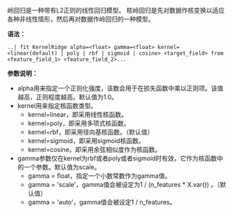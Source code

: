 岭回归是一种带有L2正则的线性回归模型。
核岭回归是先对数据作核变换以适应各种非线性情形，然后再对数据作岭回归的一种模型。

**语法：**
```
..| fit KernelRidge alpha=<float> gamma=<float> kernel=<linear(default) | poly | rbf | sigmoid | cosine> <target_field> from <feature_field_1> <feature_field_2>... 

```

**参数说明：**

- alpha用来指定一个正则化强度，该数会用于在损失函数中乘以正则项。该值越高，正则程度越高。默认值为1.0。
- kernel用来指定核函数类型。
  - kernel=linear，即采用线性核函数。
  - kernel=poly，即采用多项式核函数。
  - kernel=rbf，即采用径向基核函数。（默认值）
  - kernel=sigmoid，即采用sigmoid核函数。
  - kernel=cosine，即采用余弦相似度作为核函数。
- gamma参数仅在kernel为rbf或者poly或者sigmoid时有效，它作为核函数中的一个参数。默认值为scale。
  + gamma = float，指定一个小数常数作为gamma值。
  + gamma = 'scale'，gamma值会被设定为1 / (n_features * X.var()) 。（默认值）
  + gamma = 'auto'，gamma值会被设定1 / n_features。
